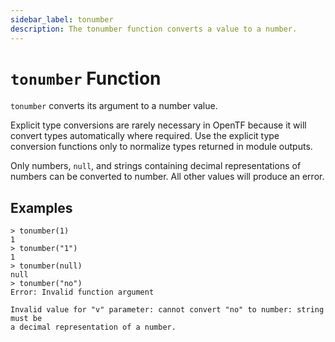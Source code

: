 ```yaml
---
sidebar_label: tonumber
description: The tonumber function converts a value to a number.
---
```


# `tonumber` Function

`tonumber` converts its argument to a number value.

Explicit type conversions are rarely necessary in OpenTF because it will
convert types automatically where required. Use the explicit type conversion
functions only to normalize types returned in module outputs.

Only numbers, `null`, and strings containing decimal representations of numbers can be
converted to number. All other values will produce an error.

## Examples

```
> tonumber(1)
1
> tonumber("1")
1
> tonumber(null)
null
> tonumber("no")
Error: Invalid function argument

Invalid value for "v" parameter: cannot convert "no" to number: string must be
a decimal representation of a number.
```
